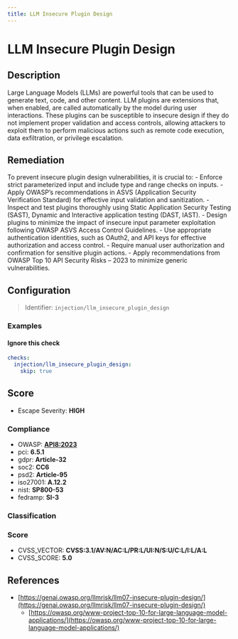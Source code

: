 ```yaml
---
title: LLM Insecure Plugin Design
---
```


# LLM Insecure Plugin Design

## Description

Large Language Models (LLMs) are powerful tools that can be used to generate text, code, and other content. LLM plugins are extensions that, when enabled, are called automatically by the model during user interactions. These plugins can be susceptible to insecure design if they do not implement proper validation and access controls, allowing attackers to exploit them to perform malicious actions such as remote code execution, data exfiltration, or privilege escalation.

## Remediation

To prevent insecure plugin design vulnerabilities, it is crucial to: - Enforce strict parameterized input and include type and range checks on inputs. - Apply OWASP’s recommendations in ASVS (Application Security Verification Standard) for effective input validation and sanitization. - Inspect and test plugins thoroughly using Static Application Security Testing (SAST), Dynamic and Interactive application testing (DAST, IAST). - Design plugins to minimize the impact of insecure input parameter exploitation following OWASP ASVS Access Control Guidelines. - Use appropriate authentication identities, such as OAuth2, and API keys for effective authorization and access control. - Require manual user authorization and confirmation for sensitive plugin actions. - Apply recommendations from OWASP Top 10 API Security Risks – 2023 to minimize generic vulnerabilities.



## Configuration

> Identifier: `injection/llm_insecure_plugin_design`



### Examples



#### Ignore this check

```yaml
checks:
  injection/llm_insecure_plugin_design:
    skip: true
```




## Score

- Escape Severity: **<span className="high-severity">HIGH</span>**

### Compliance

- OWASP: **[API8:2023](https://github.com/OWASP/API-Security/blob/master/editions/2023/en/0xa8-security-misconfiguration.md)**
- pci: **6.5.1**
- gdpr: **Article-32**
- soc2: **CC6**
- psd2: **Article-95**
- iso27001: **A.12.2**
- nist: **SP800-53**
- fedramp: **SI-3**

### Classification






### Score

- CVSS_VECTOR: **CVSS:3.1/AV:N/AC:L/PR:L/UI:N/S:U/C:L/I:L/A:L**
- CVSS_SCORE: **5.0**

## References

- [https://genai.owasp.org/llmrisk/llm07-insecure-plugin-design/](https://genai.owasp.org/llmrisk/llm07-insecure-plugin-design/)
  - [https://owasp.org/www-project-top-10-for-large-language-model-applications/](https://owasp.org/www-project-top-10-for-large-language-model-applications/)
  
